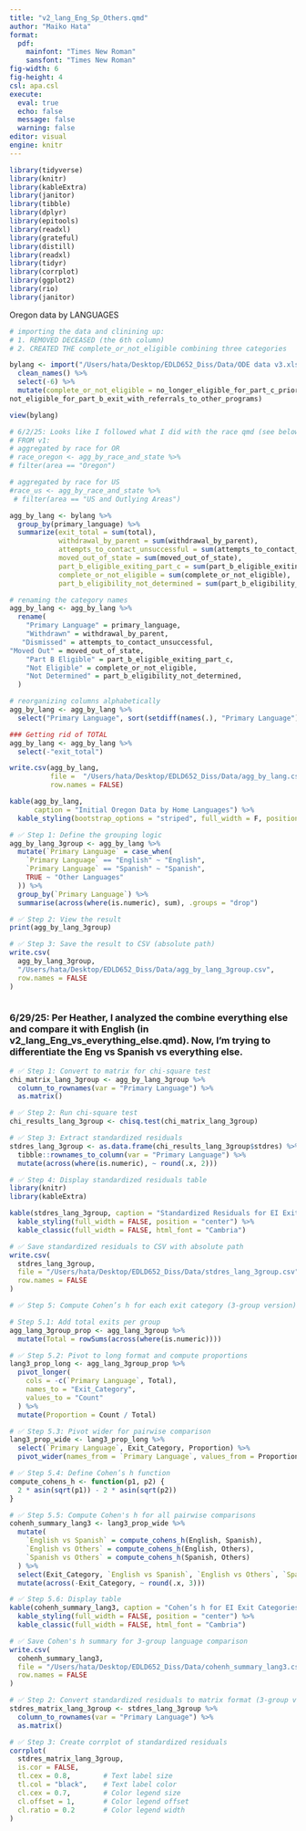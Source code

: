 ```yaml
---
title: "v2_lang_Eng_Sp_Others.qmd"
author: "Maiko Hata"
format: 
  pdf:
    mainfont: "Times New Roman"
    sansfont: "Times New Roman"
fig-width: 6
fig-height: 4
csl: apa.csl
execute: 
  eval: true 
  echo: false
  message: false 
  warning: false
editor: visual
engine: knitr
---
```


```r
library(tidyverse)
library(knitr)
library(kableExtra)
library(janitor)
library(tibble)
library(dplyr)
library(epitools)
library(readxl)
library(grateful)
library(distill)
library(readxl)
library(tidyr)
library(corrplot)
library(ggplot2)
library(rio)
library(janitor)
```

Oregon data by LANGUAGES

```r
# importing the data and clinining up: 
# 1. REMOVED DECEASED (the 6th column)
# 2. CREATED THE complete_or_not_eligible combining three categories 

bylang <- import("/Users/hata/Desktop/EDLD652_Diss/Data/ODE data v3.xlsx") %>% 
  clean_names() %>% 
  select(-6) %>%
  mutate(complete_or_not_eligible = no_longer_eligible_for_part_c_prior_to_reaching_age_three + not_eligible_for_part_b_exit_with_no_referrals +
not_eligible_for_part_b_exit_with_referrals_to_other_programs)

view(bylang)
```

```r
# 6/2/25: Looks like I followed what I did with the race qmd (see below)
# FROM v1: 
# aggregated by race for OR
# race_oregon <- agg_by_race_and_state %>%
# filter(area == "Oregon")

# aggregated by race for US
#race_us <- agg_by_race_and_state %>% 
 # filter(area == "US and Outlying Areas")

agg_by_lang <- bylang %>% 
  group_by(primary_language) %>% 
  summarize(exit_total = sum(total), 
            withdrawal_by_parent = sum(withdrawal_by_parent), 
            attempts_to_contact_unsuccessful = sum(attempts_to_contact_unsuccessful),
            moved_out_of_state = sum(moved_out_of_state),
            part_b_eligible_exiting_part_c = sum(part_b_eligible_exiting_part_c),
            complete_or_not_eligible = sum(complete_or_not_eligible), 
            part_b_eligibility_not_determined = sum(part_b_eligibility_not_determined))


```

```r
# renaming the category names 
agg_by_lang <- agg_by_lang %>% 
  rename(
    "Primary Language" = primary_language, 
    "Withdrawn" = withdrawal_by_parent, 
   "Dismissed" = attempts_to_contact_unsuccessful, 
"Moved Out" = moved_out_of_state, 
    "Part B Eligible" = part_b_eligible_exiting_part_c, 
    "Not Eligible" = complete_or_not_eligible, 
    "Not Determined" = part_b_eligibility_not_determined, 
  )
```

```r
# reorganizing columns alphabetically 
agg_by_lang <- agg_by_lang %>% 
  select("Primary Language", sort(setdiff(names(.), "Primary Language")))
```

```r
### Getting rid of TOTAL 
agg_by_lang <- agg_by_lang %>% 
  select(-"exit_total")

```

```r
write.csv(agg_by_lang, 
          file =  "/Users/hata/Desktop/EDLD652_Diss/Data/agg_by_lang.csv", 
          row.names = FALSE)
```

```r
kable(agg_by_lang, 
      caption = "Initial Oregon Data by Home Languages") %>%
  kable_styling(bootstrap_options = "striped", full_width = F, position = "left")
```

```r
# ✅ Step 1: Define the grouping logic
agg_by_lang_3group <- agg_by_lang %>%
  mutate(`Primary Language` = case_when(
    `Primary Language` == "English" ~ "English",
    `Primary Language` == "Spanish" ~ "Spanish",
    TRUE ~ "Other Languages"
  )) %>%
  group_by(`Primary Language`) %>%
  summarise(across(where(is.numeric), sum), .groups = "drop")

# ✅ Step 2: View the result
print(agg_by_lang_3group)

# ✅ Step 3: Save the result to CSV (absolute path)
write.csv(
  agg_by_lang_3group,
  "/Users/hata/Desktop/EDLD652_Diss/Data/agg_by_lang_3group.csv",
  row.names = FALSE
)

```

```r
```

### 6/29/25: Per Heather, I analyzed the combine everything else and compare it with English (in v2_lang_Eng_vs_everything_else.qmd). Now, I'm trying to differentiate the Eng vs Spanish vs everything else. 

```r
# ✅ Step 1: Convert to matrix for chi-square test
chi_matrix_lang_3group <- agg_by_lang_3group %>%
  column_to_rownames(var = "Primary Language") %>%
  as.matrix()

# ✅ Step 2: Run chi-square test
chi_results_lang_3group <- chisq.test(chi_matrix_lang_3group)

# ✅ Step 3: Extract standardized residuals
stdres_lang_3group <- as.data.frame(chi_results_lang_3group$stdres) %>%
  tibble::rownames_to_column(var = "Primary Language") %>%
  mutate(across(where(is.numeric), ~ round(.x, 2)))

# ✅ Step 4: Display standardized residuals table
library(knitr)
library(kableExtra)

kable(stdres_lang_3group, caption = "Standardized Residuals for EI Exit Categories: English, Spanish, and Other Languages") %>%
  kable_styling(full_width = FALSE, position = "center") %>%
  kable_classic(full_width = FALSE, html_font = "Cambria")

```

```r
# ✅ Save standardized residuals to CSV with absolute path
write.csv(
  stdres_lang_3group,
  file = "/Users/hata/Desktop/EDLD652_Diss/Data/stdres_lang_3group.csv",
  row.names = FALSE
)

```

```r
# ✅ Step 5: Compute Cohen’s h for each exit category (3-group version)

# Step 5.1: Add total exits per group
agg_lang_3group_prop <- agg_lang_3group %>%
  mutate(Total = rowSums(across(where(is.numeric))))

# ✅ Step 5.2: Pivot to long format and compute proportions
lang3_prop_long <- agg_lang_3group_prop %>%
  pivot_longer(
    cols = -c(`Primary Language`, Total),
    names_to = "Exit_Category",
    values_to = "Count"
  ) %>%
  mutate(Proportion = Count / Total)

# ✅ Step 5.3: Pivot wider for pairwise comparison
lang3_prop_wide <- lang3_prop_long %>%
  select(`Primary Language`, Exit_Category, Proportion) %>%
  pivot_wider(names_from = `Primary Language`, values_from = Proportion)

# ✅ Step 5.4: Define Cohen’s h function
compute_cohens_h <- function(p1, p2) {
  2 * asin(sqrt(p1)) - 2 * asin(sqrt(p2))
}

# ✅ Step 5.5: Compute Cohen's h for all pairwise comparisons
cohenh_summary_lang3 <- lang3_prop_wide %>%
  mutate(
    `English vs Spanish` = compute_cohens_h(English, Spanish),
    `English vs Others` = compute_cohens_h(English, Others),
    `Spanish vs Others` = compute_cohens_h(Spanish, Others)
  ) %>%
  select(Exit_Category, `English vs Spanish`, `English vs Others`, `Spanish vs Others`) %>%
  mutate(across(-Exit_Category, ~ round(.x, 3)))

# ✅ Step 5.6: Display table
kable(cohenh_summary_lang3, caption = "Cohen’s h for EI Exit Categories: English vs. Spanish and Other Languages") %>%
  kable_styling(full_width = FALSE, position = "center") %>%
  kable_classic(full_width = FALSE, html_font = "Cambria")


```

```r
# ✅ Save Cohen's h summary for 3-group language comparison
write.csv(
  cohenh_summary_lang3,
  file = "/Users/hata/Desktop/EDLD652_Diss/Data/cohenh_summary_lang3.csv",
  row.names = FALSE
)

```

```r
# ✅ Step 2: Convert standardized residuals to matrix format (3-group version)
stdres_matrix_lang_3group <- stdres_lang_3group %>%
  column_to_rownames(var = "Primary Language") %>%
  as.matrix()

# ✅ Step 3: Create corrplot of standardized residuals
corrplot(
  stdres_matrix_lang_3group, 
  is.cor = FALSE, 
  tl.cex = 0.8,        # Text label size
  tl.col = "black",    # Text label color
  cl.cex = 0.7,        # Color legend size
  cl.offset = 1,       # Color legend offset
  cl.ratio = 0.2       # Color legend width
)

```

```r

```
